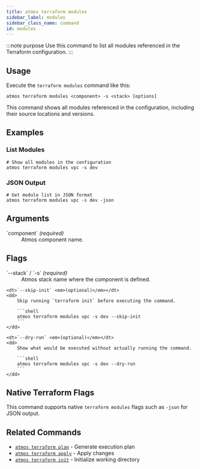 ```yaml
---
title: atmos terraform modules
sidebar_label: modules
sidebar_class_name: command
id: modules
---
```


:::note purpose
Use this command to list all modules referenced in the Terraform configuration.
:::

<Screengrab title="atmos terraform modules --help" slug="atmos-terraform-modules--help" />

## Usage

Execute the `terraform modules` command like this:

```shell
atmos terraform modules <component> -s <stack> [options]
```

This command shows all modules referenced in the configuration, including their source locations and versions.

## Examples

### List Modules

```shell
# Show all modules in the configuration
atmos terraform modules vpc -s dev
```

### JSON Output

```shell
# Get module list in JSON format
atmos terraform modules vpc -s dev -json
```

## Arguments

<dl>
    <dt>`component` <em>(required)</em></dt>
    <dd>
        Atmos component name.
    </dd>
</dl>

## Flags

<dl>
    <dt>`--stack` / `-s` <em>(required)</em></dt>
    <dd>
        Atmos stack name where the component is defined.
    </dd>

    <dt>`--skip-init` <em>(optional)</em></dt>
    <dd>
        Skip running `terraform init` before executing the command.

        ```shell
        atmos terraform modules vpc -s dev --skip-init
        ```
    </dd>

    <dt>`--dry-run` <em>(optional)</em></dt>
    <dd>
        Show what would be executed without actually running the command.

        ```shell
        atmos terraform modules vpc -s dev --dry-run
        ```
    </dd>
</dl>

## Native Terraform Flags

This command supports native `terraform modules` flags such as `-json` for JSON output.

## Related Commands

- [`atmos terraform plan`](/cli/commands/terraform/plan) - Generate execution plan
- [`atmos terraform apply`](/cli/commands/terraform/apply) - Apply changes
- [`atmos terraform init`](/cli/commands/terraform/init) - Initialize working directory
